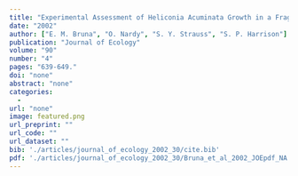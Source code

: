 ```yaml
---
title: "Experimental Assessment of Heliconia Acuminata Growth in a Fragmented Amazonian Landscape"
date: "2002"
author: ["E. M. Bruna", "O. Nardy", "S. Y. Strauss", "S. P. Harrison"]
publication: "Journal of Ecology"
volume: "90"
number: "4"
pages: "639-649."
doi: "none"
abstract: "none"
categories: 
  - 
url: "none"
image: featured.png
url_preprint: ""
url_code: ""
url_dataset: ""
bib: './articles/journal_of_ecology_2002_30/cite.bib'
pdf: './articles/journal_of_ecology_2002_30/Bruna_et_al_2002_JOEpdf_NA.pdf'
---
```

